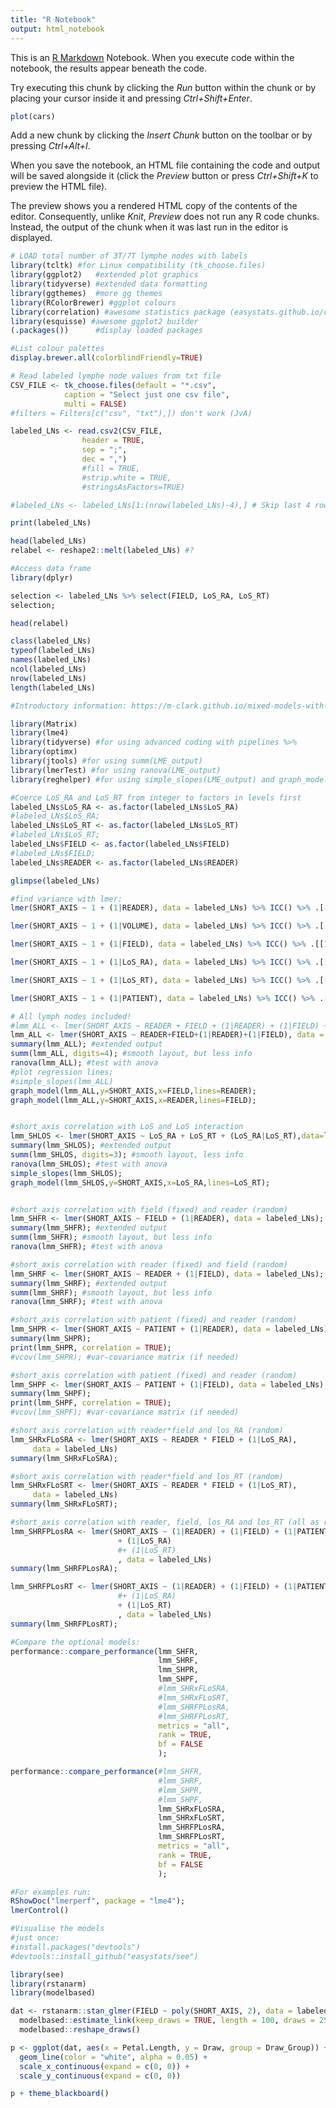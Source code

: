 ```yaml
---
title: "R Notebook"
output: html_notebook
---
```


This is an [R Markdown](http://rmarkdown.rstudio.com) Notebook. When you execute code within the notebook, the results appear beneath the code. 

Try executing this chunk by clicking the *Run* button within the chunk or by placing your cursor inside it and pressing *Ctrl+Shift+Enter*. 

```r
plot(cars)
```

Add a new chunk by clicking the *Insert Chunk* button on the toolbar or by pressing *Ctrl+Alt+I*.

When you save the notebook, an HTML file containing the code and output will be saved alongside it (click the *Preview* button or press *Ctrl+Shift+K* to preview the HTML file).

The preview shows you a rendered HTML copy of the contents of the editor. Consequently, unlike *Knit*, *Preview* does not run any R code chunks. Instead, the output of the chunk when it was last run in the editor is displayed.


```r
# LOAD total number of 3T/7T lymphe nodes with labels
library(tcltk) #for Linux compatibility (tk_choose.files)
library(ggplot2)   #extended plot graphics
library(tidyverse) #extended data formatting
library(ggthemes)  #more gg themes
library(RColorBrewer) #ggplot colours
library(correlation) #awesome statistics package (easystats.github.io/correlation)
library(esquisse) #awesome ggplot2 builder
(.packages())      #display loaded packages

#List colour palettes
display.brewer.all(colorblindFriendly=TRUE)

# Read labeled lymphe node values from txt file
CSV_FILE <- tk_choose.files(default = "*.csv",
            caption = "Select just one csv file",
            multi = FALSE)
#filters = Filters[c("csv", "txt"),]) don't work (JvA)

labeled_LNs <- read.csv2(CSV_FILE, 
                header = TRUE,  
                sep = ";",
                dec = ",")
                #fill = TRUE, 
                #strip.white = TRUE, 
                #stringsAsFactors=TRUE)

#labeled_LNs <- labeled_LNs[1:(nrow(labeled_LNs)-4),] # Skip last 4 rows! Not necessary anymore; see README_EXCEL_FILES.JvA

print(labeled_LNs)

head(labeled_LNs)
relabel <- reshape2::melt(labeled_LNs) #?

#Access data frame
library(dplyr)

selection <- labeled_LNs %>% select(FIELD, LoS_RA, LoS_RT)
selection;

head(relabel)

class(labeled_LNs)
typeof(labeled_LNs)
names(labeled_LNs)
ncol(labeled_LNs)
nrow(labeled_LNs)
length(labeled_LNs)

```

```r
#Introductory information: https://m-clark.github.io/mixed-models-with-R/

library(Matrix)
library(lme4)
library(tidyverse) #for using advanced coding with pipelines %>%
library(optimx)
library(jtools) #for using summ(LME_output)
library(lmerTest) #for using ranova(LME_output)
library(reghelper) #for using simple_slopes(LME_output) and graph_model(LME_output,y=somepar,x=somepar,lines=somepar)

#Coerce LoS_RA and LoS_RT from integer to factors in levels first
labeled_LNs$LoS_RA <- as.factor(labeled_LNs$LoS_RA)
#labeled_LNs$LoS_RA;
labeled_LNs$LoS_RT <- as.factor(labeled_LNs$LoS_RT)
#labeled_LNs$LoS_RT;
labeled_LNs$FIELD <- as.factor(labeled_LNs$FIELD)
#labeled_LNs$FIELD;
labeled_LNs$READER <- as.factor(labeled_LNs$READER)

glimpse(labeled_LNs)

#find variance with lmer:
lmer(SHORT_AXIS ~ 1 + (1|READER), data = labeled_LNs) %>% ICC() %>% .[[1]]

lmer(SHORT_AXIS ~ 1 + (1|VOLUME), data = labeled_LNs) %>% ICC() %>% .[[1]]

lmer(SHORT_AXIS ~ 1 + (1|FIELD), data = labeled_LNs) %>% ICC() %>% .[[1]]

lmer(SHORT_AXIS ~ 1 + (1|LoS_RA), data = labeled_LNs) %>% ICC() %>% .[[1]]

lmer(SHORT_AXIS ~ 1 + (1|LoS_RT), data = labeled_LNs) %>% ICC() %>% .[[1]]

lmer(SHORT_AXIS ~ 1 + (1|PATIENT), data = labeled_LNs) %>% ICC() %>% .[[1]]

# All lymph nodes included!
#lmm_ALL <- lmer(SHORT_AXIS ~ READER + FIELD + (1|READER) + (1|FIELD) + (1|LoS_RA) + (1|LoS_RT), data = labeled_LNs, REML=FALSE);
lmm_ALL <- lmer(SHORT_AXIS ~ READER+FIELD+(1|READER)+(1|FIELD), data = labeled_LNs, REML=FALSE);
summary(lmm_ALL); #extended output
summ(lmm_ALL, digits=4); #smooth layout, but less info
ranova(lmm_ALL); #test with anova
#plot regression lines;
#simple_slopes(lmm_ALL)
graph_model(lmm_ALL,y=SHORT_AXIS,x=FIELD,lines=READER);
graph_model(lmm_ALL,y=SHORT_AXIS,x=READER,lines=FIELD);


#short_axis correlation with LoS and LoS interaction
lmm_SHLOS <- lmer(SHORT_AXIS ~ LoS_RA + LoS_RT + (LoS_RA|LoS_RT),data=labeled_LNs,REML=FALSE)
summary(lmm_SHLOS); #extended output
summ(lmm_SHLOS, digits=3); #smooth layout, less info
ranova(lmm_SHLOS); #test with anova
simple_slopes(lmm_SHLOS);
graph_model(lmm_SHLOS,y=SHORT_AXIS,x=LoS_RA,lines=LoS_RT);


#short_axis correlation with field (fixed) and reader (random)
lmm_SHFR <- lmer(SHORT_AXIS ~ FIELD + (1|READER), data = labeled_LNs);
summary(lmm_SHFR); #extended output
summ(lmm_SHFR); #smooth layout, but less info
ranova(lmm_SHFR); #test with anova

#short_axis correlation with reader (fixed) and field (random)
lmm_SHRF <- lmer(SHORT_AXIS ~ READER + (1|FIELD), data = labeled_LNs);
summary(lmm_SHRF); #extended output
summ(lmm_SHRF); #smooth layout, but less info
ranova(lmm_SHRF); #test with anova

#short_axis correlation with patient (fixed) and reader (random)
lmm_SHPR <- lmer(SHORT_AXIS ~ PATIENT + (1|READER), data = labeled_LNs);
summary(lmm_SHPR);
print(lmm_SHPR, correlation = TRUE);
#vcov(lmm_SHPR); #var-covariance matrix (if needed)

#short_axis correlation with patient (fixed) and reader (random)
lmm_SHPF <- lmer(SHORT_AXIS ~ PATIENT + (1|FIELD), data = labeled_LNs);
summary(lmm_SHPF);
print(lmm_SHPF, correlation = TRUE);
#vcov(lmm_SHPF); #var-covariance matrix (if needed)

#short_axis correlation with reader*field and los_RA (random)
lmm_SHRxFLoSRA <- lmer(SHORT_AXIS ~ READER * FIELD + (1|LoS_RA),
     data = labeled_LNs)
summary(lmm_SHRxFLoSRA);

#short_axis correlation with reader*field and los_RT (random)
lmm_SHRxFLoSRT <- lmer(SHORT_AXIS ~ READER * FIELD + (1|LoS_RT),
     data = labeled_LNs)
summary(lmm_SHRxFLoSRT);

#short_axis correlation with reader, field, los_RA and los_RT (all as random)
lmm_SHRFPLosRA <- lmer(SHORT_AXIS ~ (1|READER) + (1|FIELD) + (1|PATIENT)
                        + (1|LoS_RA) 
                        #+ (1|LoS_RT)
                        , data = labeled_LNs)
summary(lmm_SHRFPLosRA);

lmm_SHRFPLosRT <- lmer(SHORT_AXIS ~ (1|READER) + (1|FIELD) + (1|PATIENT)
                        #+ (1|LoS_RA) 
                        + (1|LoS_RT)
                        , data = labeled_LNs)
summary(lmm_SHRFPLosRT);

#Compare the optional models:
performance::compare_performance(lmm_SHFR,
                                 lmm_SHRF,
                                 lmm_SHPR,
                                 lmm_SHPF,
                                 #lmm_SHRxFLoSRA,
                                 #lmm_SHRxFLoSRT,
                                 #lmm_SHRFPLosRA,
                                 #lmm_SHRFPLosRT,
                                 metrics = "all",
                                 rank = TRUE,
                                 bf = FALSE
                                 );

performance::compare_performance(#lmm_SHFR,
                                 #lmm_SHRF,
                                 #lmm_SHPR,
                                 #lmm_SHPF,
                                 lmm_SHRxFLoSRA,
                                 lmm_SHRxFLoSRT,
                                 lmm_SHRFPLosRA,
                                 lmm_SHRFPLosRT,
                                 metrics = "all",
                                 rank = TRUE,
                                 bf = FALSE
                                 );

#For examples run:
RShowDoc("lmerperf", package = "lme4");
lmerControl()
```
```r
#Visualise the models
#just once:
#install.packages("devtools")
#devtools::install_github("easystats/see")

library(see)
library(rstanarm)
library(modelbased)

dat <- rstanarm::stan_glmer(FIELD ~ poly(SHORT_AXIS, 2), data = labeled_LNs) %>%
  modelbased::estimate_link(keep_draws = TRUE, length = 100, draws = 250) %>%
  modelbased::reshape_draws()

p <- ggplot(dat, aes(x = Petal.Length, y = Draw, group = Draw_Group)) +
  geom_line(color = "white", alpha = 0.05) +
  scale_x_continuous(expand = c(0, 0)) +
  scale_y_continuous(expand = c(0, 0))

p + theme_blackboard() 


```


